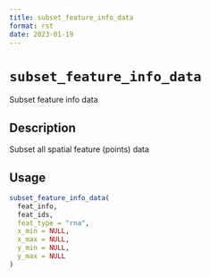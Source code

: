 ```yaml
--- 
title: subset_feature_info_data 
format: rst 
date: 2023-01-19 
--- 
```

# `subset_feature_info_data`

Subset feature info data


## Description

Subset  all spatial feature (points) data


## Usage

```r
subset_feature_info_data(
  feat_info,
  feat_ids,
  feat_type = "rna",
  x_min = NULL,
  x_max = NULL,
  y_min = NULL,
  y_max = NULL
)
```


